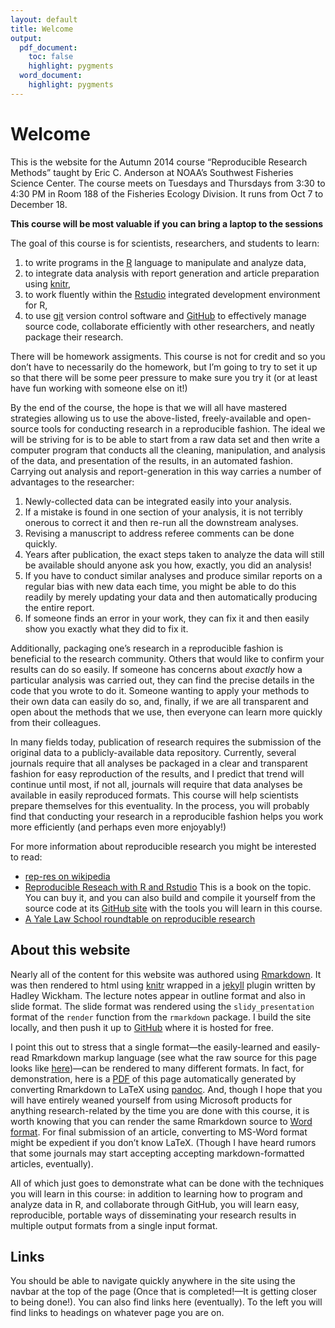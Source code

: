 ```yaml
---
layout: default
title: Welcome
output:
  pdf_document:
    toc: false
    highlight: pygments
  word_document:
    highlight: pygments
---
```


# Welcome {#welcome}

This is the website for the Autumn 2014 course "Reproducible Research Methods" taught by Eric C. Anderson at NOAA's Southwest Fisheries Science Center.  The
course meets on Tuesdays and Thursdays from 3:30 to 4:30 PM in Room 188 of the Fisheries Ecology Division.  It runs from Oct 7 to December 18.

__This course will be most valuable if you can bring a laptop to the sessions__

The goal of this course is for scientists, researchers, and students to learn:

1. to write programs in the [R](http://cran.r-project.org) language to manipulate and analyze data,
1. to integrate data analysis with report generation and article preparation using [knitr](http://yihui.name/knitr/),
1. to work fluently within the [Rstudio](http://www.rstudio.com) integrated development environment for R,
1. to use [git](http://git-scm.com) version control software and [GitHub](https://github.com) to effectively manage  source code, collaborate efficiently with 
other researchers, and neatly package their research.

There will be homework assigments.  This course is not for credit and so you don't have to necessarily do the 
homework, but I'm going to try to set it up so that there will be some peer pressure to make sure you try it
(or at least have fun working with someone else on it!)

By the end of the course, the hope is that we will all have mastered strategies allowing us to use the above-listed, freely-available and open-source tools 
for conducting research in a reproducible fashion.  The ideal we will be striving for is to be able to start from a raw data set and then write a computer 
program that conducts all the cleaning, manipulation, and analysis of the data, and presentation of the results, in an automated fashion.  Carrying out analysis 
and report-generation in this way carries a number of advantages to the researcher:

1. Newly-collected data can be integrated easily into your analysis.
2. If a mistake is found in one section of your analysis, it is not terribly onerous to correct it and then re-run all the downstream analyses.
3. Revising a manuscript to address referee comments can be done quickly.
4. Years after publication, the exact steps taken to analyze the data will still be available should anyone ask you how, exactly, you did an analysis!
5. If you have to conduct similar analyses and produce similar reports on a regular bias with new data each time, you might be able to do this readily by merely 
updating your data and then automatically producing the entire report.
6. If someone finds an error in your work, they can fix it and then easily show you exactly what they did to fix it.


Additionally, packaging one's research in a reproducible fashion is beneficial to the research community. Others that would like to confirm your results can do so
easily.  If someone has concerns about *exactly* how a particular analysis was carried out, they can find the precise 
details in the code that you wrote to do it.
Someone wanting to apply your methods to their own data can easily do so, and, finally, if we are all transparent and
open about the methods that we use, then
everyone can learn more quickly from their colleagues.


In many fields today, publication of research requires the submission of the original data to a publicly-available data repository.  Currently, several journals 
require that all analyses be packaged in a clear and transparent fashion for easy reproduction of the results, and I predict that trend will continue until most, 
if not all, journals will require that data analyses be available in easily reproduced formats.  This course will help scientists prepare themselves for this 
eventuality.  In the process, you will probably find that conducting your research in a reproducible fashion helps you work more efficiently (and perhaps even 
more enjoyably!)

For more information about reproducible research you might be interested to read:

* [rep-res on wikipedia](http://en.wikipedia.org/wiki/Reproducibility#Reproducible_research)
* [Reproducible Reseach with R and Rstudio](http://www.amazon.com/Reproducible-Research-RStudio-Chapman-Series/dp/1466572841)  This is a book on the topic.  You 
can buy it, and you can also build and compile it yourself from the source code at its [GitHub site](https://github.com/christophergandrud/Rep-Res-Book) with the 
tools you will learn in this course.
* [A Yale Law School roundtable on reproducible research](https://web.stanford.edu/~vcs/papers/RoundtableDeclaration2010.pdf)

## About this website {#welcome-about-site}
Nearly all of the content for this website was authored using [Rmarkdown](http://rmarkdown.rstudio.com/).  It was then rendered to html using 
[knitr](http://yihui.name/knitr/) wrapped in a [jekyll](http://jekyllrb.com/) plugin written by Hadley Wickham.  The lecture notes appear in outline format and 
also in slide format.
The slide format was rendered using the  `slidy_presentation` format of the `render` function from the `rmarkdown` package. I build the site locally, and then 
push it up to [GitHub](http://github.com) where it is hosted for free. 

I point this out to stress that a single format---the easily-learned and easily-read Rmarkdown markup language (see what the raw source for this page looks like 
[here](https://raw.githubusercontent.com/eriqande/rep-res-course/master/index.rmd))---can be rendered to many different formats.  In fact, for demonstration,
here is a [PDF](./word_and_pdf/index.pdf) of this page automatically generated by converting Rmarkdown to LaTeX using [pandoc](http://johnmacfarlane.net/pandoc/).
And, though I hope that you will have entirely weaned yourself from using Microsoft products for anything research-related by the time you are done with this 
course, it is worth knowing that you can render the same Rmarkdown source to [Word format](./word_and_pdf/index.docx).  For final submission of an article, 
converting to MS-Word format might be expedient if you don't know LaTeX.  (Though I have heard rumors that some journals may start accepting accepting markdown-formatted articles, eventually).  

All of which just goes to demonstrate what can be done with the techniques you will learn in this course: in addition to learning how to program and analyze data 
in R, and collaborate through GitHub, you will learn easy, reproducible, portable ways of disseminating your research results in multiple output formats from a 
single input format.


## Links {#welcome-links}
You should be able to navigate quickly anywhere in the site using the navbar at the top of the page (Once that is completed!---It is getting
closer to being done!).  You can also find links here 
(eventually).  To the left you will find links to headings on whatever page you are on.

 
